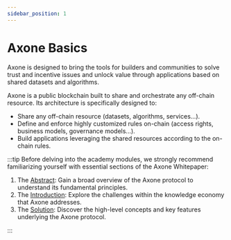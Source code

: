 ```yaml
---
sidebar_position: 1
---
```


# Axone Basics

Axone is designed to bring the tools for builders and communities to solve trust and incentive issues and unlock value through applications based on shared datasets and algorithms.

Axone is a public blockchain built to share and orchestrate any off-chain resource. Its architecture is specifically designed to:

- Share any off-chain resource (datasets, algorithms, services...).
- Define and enforce highly customized rules on-chain (access rights, business models, governance models...).
- Build applications leveraging the shared resources according to the on-chain rules.

:::tip
Before delving into the academy modules, we strongly recommend familiarizing yourself with essential sections of the Axone Whitepaper:

1. The [Abstract](/whitepaper/abstract): Gain a broad overview of the Axone protocol to understand its fundamental principles.
2. The [Introduction](/whitepaper/introduction): Explore the challenges within the knowledge economy that Axone addresses.
3. The [Solution](/whitepaper/solution): Discover the high-level concepts and key features underlying the Axone protocol.

:::
